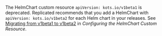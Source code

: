 The HelmChart custom resource `apiVersion: kots.io/v1beta1` is deprecated. Replicated recommends that you add a HelmChart with `apiVersion: kots.io/v1beta2` for each Helm chart in your releases. See [Migrating from v1beta1 to v1beta2](/vendor/helm-native-v2-using#migrating) in _Configuring the HelmChart Custom Resource_.